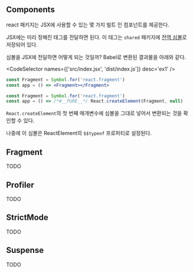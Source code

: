 
## Components

react 패키지는 JSX에 사용할 수 있는 몇 가지 빌트 인 컴포넌트를 제공한다.

JSX에는 미리 정해진 태그를 전달하면 된다. 이 태그는 `shared` 패키지에 [전역 심볼](https://github.com/facebook/react/blob/main/packages/shared/ReactSymbols.js)로 저장되어 있다.

심볼을 JSX에 전달하면 어떻게 되는 것일까? Babel로 변환된 결과물을 아래와 같다.

<CodeSelector names={['src/index.jsx', 'dist/index.js']} desc='ex1' />

```jsx
const Fragment = Symbol.for('react.fragment')
const app = () => <Fragment></Fragment>
```

```js
const Fragment = Symbol.for('react.fragment')
const app = () => /*#__PURE__*/ React.createElement(Fragment, null)
```

`React.createElement`의 첫 번째 매개변수에 심볼을 그대로 넣어서 변환되는 것을 확인할 수 있다.

나중에 이 심볼은 ReactElement의 `$$typeof` 프로퍼티로 설정된다.

## Fragment

TODO

## Profiler

TODO

## StrictMode

TODO

## Suspense

TODO
